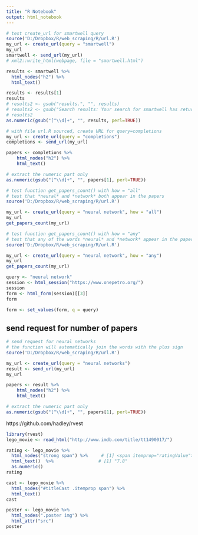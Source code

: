 ```yaml
---
title: "R Notebook"
output: html_notebook
---
```


```r
# test create_url for smartwell query
source('D:/Dropbox/R/web_scraping/R/url.R')
my_url <- create_url(query = "smartwell")
my_url
smartwell <- send_url(my_url)
# xml2::write_html(webpage, file = "smartwell.html")

results <- smartwell %>%
  html_nodes("h2") %>%
  html_text()

results <- results[1]
results
# results2 <- gsub("results.", "", results)
# results2 <- gsub("Search results: Your search for smartwell has returned", "", results2)
# results2
as.numeric(gsub("[^\\d]+", "", results, perl=TRUE))
```


```r
# with file url.R sourced, create URL for query=completions
my_url <- create_url(query = "completions")
completions <- send_url(my_url)

papers <- completions %>%
    html_nodes("h2") %>%
    html_text()

# extract the numeric part only
as.numeric(gsub("[^\\d]+", "", papers[1], perl=TRUE))
```


```r
# test function get_papers_count() with how = "all"
# test that *neural* and *network* both appear in the papers
source('D:/Dropbox/R/web_scraping/R/url.R')

my_url <- create_url(query = "neural network", how = "all")
my_url
get_papers_count(my_url)
```

```r
# test function get_papers_count() with how = "any"
# test that any of the words *neural* and *network* appear in the papers
source('D:/Dropbox/R/web_scraping/R/url.R')

my_url <- create_url(query = "neural network", how = "any")
my_url
get_papers_count(my_url)
```



```r
query <- "neural network"
session <- html_session("https://www.onepetro.org/")
session
form <- html_form(session)[[3]]
form
```

```r
form <- set_values(form, q = query)
```


## send request for number of papers

```r
# send request for neural networks
# the function will automatically join the words with the plus sign
source('D:/Dropbox/R/web_scraping/R/url.R')

my_url <- create_url(query = "neural networks")
result <- send_url(my_url)
my_url

papers <- result %>%
    html_nodes("h2") %>%
    html_text()

# extract the numeric part only
as.numeric(gsub("[^\\d]+", "", papers[1], perl=TRUE))
```

https://github.com/hadley/rvest

```r
library(rvest)
lego_movie <- read_html("http://www.imdb.com/title/tt1490017/")

rating <- lego_movie %>% 
  html_nodes("strong span") %>%     # [1] <span itemprop="ratingValue">7.8</span>
  html_text()  %>%                 # [1] "7.8"
  as.numeric()
rating
```

```r
cast <- lego_movie %>%
  html_nodes("#titleCast .itemprop span") %>%
  html_text()
cast
```

```r
poster <- lego_movie %>%
  html_nodes(".poster img") %>%
  html_attr("src")
poster
```


